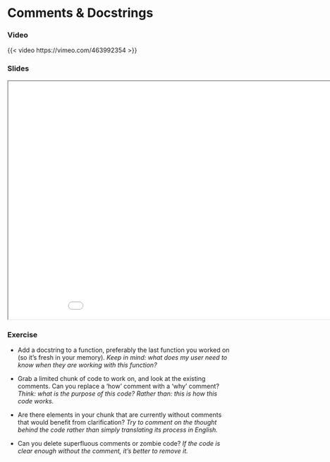 # Comments & Docstrings

### Video

{{< video https://vimeo.com/463992354 >}}

### Slides

```{=html}
<iframe class="slide-deck" src="../slides/slides_code-documentation.html" title="Version Control" width="960" height="540">
</iframe>
```

### Exercise

* Add a docstring to a function, preferably the last function you worked on (so it's fresh in your memory).
  _Keep in mind: what does my user need to know when they are working with this function?_

* Grab a limited chunk of code to work on, and look at the existing comments.
  Can you replace a 'how' comment with a 'why' comment?
  _Think: what is the purpose of this code? Rather than: this is how this code works._

* Are there elements in your chunk that are currently without comments that would benefit from clarification? 
  _Try to comment on the thought behind the code rather than simply translating its process in English._

* Can you delete superfluous comments or zombie code?
    _If the code is clear enough without the comment, it's better to remove it._